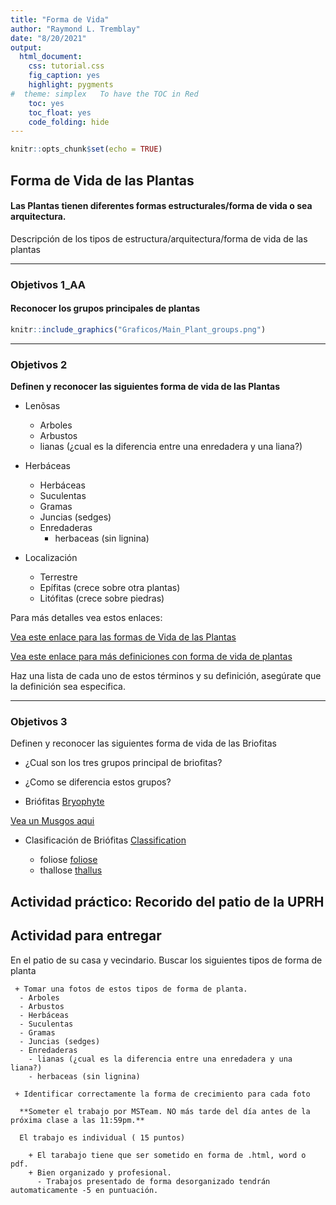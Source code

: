 ```yaml
---
title: "Forma de Vida"
author: "Raymond L. Tremblay"
date: "8/20/2021"
output:
  html_document:
    css: tutorial.css
    fig_caption: yes
    highlight: pygments
#  theme: simplex   To have the TOC in Red
    toc: yes
    toc_float: yes
    code_folding: hide
---
```



```r
knitr::opts_chunk$set(echo = TRUE)
```
## Forma de Vida de las Plantas

#### Las Plantas tienen diferentes formas estructurales/forma de vida o sea arquitectura. 

Descripción de los tipos de estructura/arquitectura/forma de vida de las plantas

***


### Objetivos 1_AA


#### Reconocer los grupos principales de plantas

```r
knitr::include_graphics("Graficos/Main_Plant_groups.png")
```
***
### Objetivos 2

**Definen y reconocer las siguientes forma de vida de las Plantas**


+	Lenõsas
	
    -	Arboles
    -	Arbustos
    - lianas (¿cual es la diferencia entre una enredadera y una liana?)
    
 +	Herbáceas   
 
    -	Herbáceas
    -	Suculentas
    -	Gramas
    - Juncias (sedges)
    - Enredaderas
      - herbaceas (sin lignina)
      
 + Localización
 
   - Terrestre
   - Epífitas (crece sobre otra plantas)
   - Litófitas (crece sobre piedras)
      
  
  Para más detalles vea estos enlaces:
  
[Vea este enlace para las formas de Vida de las Plantas](https://en.wikipedia.org/wiki/Habit_(biology))

[Vea este enlace para más definiciones con forma de vida de plantas](https://www.anbg.gov.au/cpbr/herbarium/collecting/habit-types.html)

Haz una lista de cada uno de estos términos y su definición, asegúrate que la definición sea especifica.  


    
***  

### Objetivos 3

Definen y reconocer las siguientes forma de vida de las Briofitas

+ ¿Cual son los tres grupos principal de briofitas?

+ ¿Como se diferencia estos grupos?


+ Briófitas [Bryophyte](https://en.wikipedia.org/wiki/Bryophyte)

[Vea un Musgos aqui](https://en.wiktionary.org/wiki/bryophyte#/media/File:Marchantia_polymorpha_190708.jpg)




  + Clasificación de Briófitas
   [Classification](https://www.toppr.com/ask/content/concept/classification-of-bryophytes-202047/)

    - foliose   [foliose](https://www.britannica.com/plant/bryophyte)
    - thallose  [thallus](https://en.wikipedia.org/wiki/Thallus) 


## Actividad práctico: Recorido del patio de la UPRH

## Actividad para entregar
  
  En el patio de su casa y vecindario.  Buscar los siguientes tipos de forma de planta
    
     + Tomar una fotos de estos tipos de forma de planta.
      -	Arboles
      -	Arbustos
      -	Herbáceas
      -	Suculentas
      -	Gramas
      - Juncias (sedges)
      - Enredaderas
        - lianas (¿cual es la diferencia entre una enredadera y una liana?)
        - herbaceas (sin lignina)
      
     + Identificar correctamente la forma de crecimiento para cada foto
      
      **Someter el trabajo por MSTeam. NO más tarde del día antes de la próxima clase a las 11:59pm.**
      
      El trabajo es individual ( 15 puntos)

        + El tarabajo tiene que ser sometido en forma de .html, word o pdf.
        + Bien organizado y profesional. 
          - Trabajos presentado de forma desorganizado tendrán automaticamente -5 en puntuación.
          
          
      




